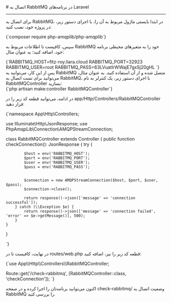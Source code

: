

<Layout>
<Head>
<title>مستندات اتصال به RabbitMQ در پلتفرم Laravel - لیارا</title>
<meta property="og:title" content="مستندات خدمات رایانش ابری لیارا" />
<meta property="og:description" content="مستندات قدم به قدم اتصال به پیام‌رسان RabbitMQ در فریم‌ورک Laravel"  />
</Head>
# اتصال به RabbitMQ در برنامه‌های Laravel
<hr className="mb-2" />

برای اتصال به RabbitMQ، در ابتدا بایستی ماژول مربوط به آن را، با اجرای دستور زیر، در پروژه خود، نصب کنید:
<div className="h-2" />
    <div dir='ltr'>
    <Highlight className="bash">
        {`composer require php-amqplib/php-amqplib`}
    </Highlight>
    </div>
<div className="h-2" />

سپس، کافیست تا 
اطلاعات مربوط به RabbitMQ خود را 
به متغیرهای محیطی برنامه خود، اضافه کنید؛ به عنوان مثال:

<div className="h-2" />
    <div dir='ltr'>
    <Highlight className="bash">
        {`RABBITMQ_HOST=fitz-roy.liara.cloud
RABBITMQ_PORT=32923
RABBITMQ_USER=root
RABBITMQ_PASS=63LVuatIrWWajE7gxSj20gHL
`}
    </Highlight>
    </div>
<div className="h-2" />
پس از این کار، می‌توانید به RabbitMQ متصل شده و از آن استفاده کنید. به عنوان مثال، می‌توانید برای تست اتصال به RabbitMQ، با اجرای دستور زیر، یک کنترلر به نام <Important>RabbitMQController</Important> بسازید:
<div className="h-2" />
    <div dir='ltr'>
    <Highlight className="bash">
        {`php artisan make:controller RabbitMQController`}
    </Highlight>
    </div>
<div className="h-2" />

در ادامه، می‌توانید قطعه کد زیر را در <Important>app/Http/Controllers/RabbitMQController</Important> قرار دهید:
<div className="h-2" />
    <div dir='ltr'>
    <Highlight className="laravel">
        {`<?php

namespace App\\Http\\Controllers;

use Illuminate\\Http\\JsonResponse;
use PhpAmqpLib\\Connection\\AMQPStreamConnection;

class RabbitMQController extends Controller
{
    public function checkConnection(): JsonResponse
    {
        try {

            $host = env('RABBITMQ_HOST');
            $port = env('RABBITMQ_PORT');
            $user = env('RABBITMQ_USER');
            $pass = env('RABBITMQ_PASS');


            $connection = new AMQPStreamConnection($host, $port, $user, $pass);
            $connection->close();

            return response()->json(['message' => 'connection successful']);
        } catch (\\Exception $e) {
            return response()->json(['message' => 'connection failed', 'error' => $e->getMessage()], 500);
        }
    }
}

`}
    </Highlight>
    </div>
<div className="h-2" />

در نهایت، کافیست تا در <Important>routes/web.php</Important> قطعه کد زیر را نیز، اضافه کنید:
<div className="h-2" />
  <div dir='ltr'>
  <Highlight className="bash">
      {`use App\\Http\\Controllers\\RabbitMQController;

Route::get('/check-rabbitmq', [RabbitMQController::class, 'checkConnection']);
`}
  </Highlight>
  </div>
<div className="h-2" />
اکنون می‌توانید برنامه‌تان را اجرا کرده و در صفحه <Important>check-rabbitmq/</Important> وضعیت اتصال به RabbitMQ را بررسی کنید.

</Layout>